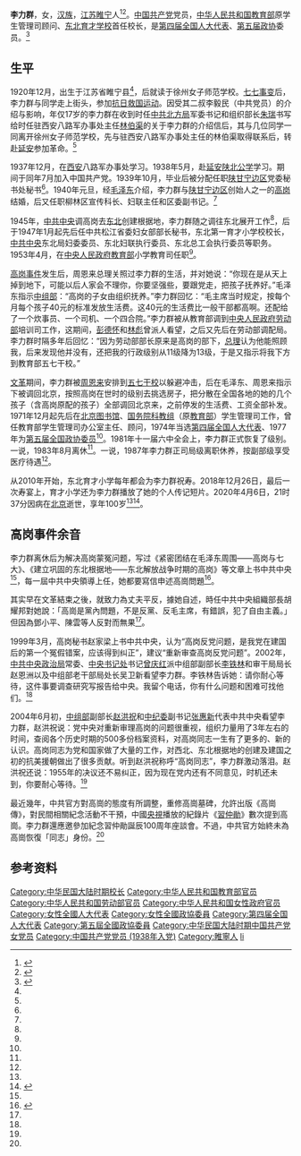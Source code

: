 {{Infobox_Person
|name=李力群
|image=LiLiQun.png
|caption=
|birth_date={{birth date|1920|12|26}}
|birth_place={{CHN-1912}}[[江蘇省_(中華民國)|江苏省]][[徐海道|徐海道]][[睢宁县|睢宁县]]
|death_date={{death date and age|2020|4|6|1920|12|26}}
|death_place={{CHN}}[[北京市|北京市]]
|resting_place={{CHN}}[[北京市|北京市]][[海淀區|海淀區]][[北京市万安公墓|北京市万安公墓]]
|nationality={{PRC}}
|party={{CPC}}
|relatives=
|educate=[[徐州女子师范学校|徐州女子师范学校]]<br>[[陕北公学|陕北公学]]
|past=
|spouse=[[高岗|高岗]]
|award=
}}
{{not|李立群}}
'''李力群'''{{BD|1920年|12月26日|2020年|4月6日|catIdx=Li}}，女，[[汉族|汉族]]，[[江苏省|江苏]][[睢宁县|睢宁]]人<ref name=":0">{{Cite web|title=深情缅怀李力群奶奶|url=https://www.1921.org.cn/post.html?id=5e8e90ff3001147d821122ee|accessdate=2020-08-17|author=王麟.黄土情联谊会|date=2020-04-08|format=|publisher=中华魂|language=|archive-date=2021-03-02|archive-url=https://web.archive.org/web/20210302014004/https://www.1921.org.cn/post.html?id=5e8e90ff3001147d821122ee|dead-url=no}}</ref><ref>{{Cite web|title=教育部机关抗战老战士·李力群|url=http://www.moe.gov.cn/jyb_xwfb/xw_zt/moe_357/jyzt_2015nztzl/2015_zt05/15zt05_lzsgrb/201507/t20150729_196428.html|accessdate=2020-08-17|author=老干部局|date=2015-07-29|format=|publisher=中华人民共和国教育部|language=}}</ref>。[[中国共产党|中国共产党]]党员，[[中华人民共和国教育部|中华人民共和国教育部]]原学生管理司顾问、[[东北育才学校|东北育才学校]]首任校长，是[[第四届全国人民代表大会代表名单|第四届全国人大代表]]、[[中国人民政治协商会议第五届全国委员会委员名单|第五届政协]]委员。<ref name=":1">{{Cite web|title=李力群同志逝世|url=http://www.xinhuanet.com/politics/2020-08/12/c_1126357894.htm|accessdate=2020-08-17|author=|date=2020-08-12|format=|publisher=新华网|language=|archive-date=2020-08-13|archive-url=https://web.archive.org/web/20200813223518/http://www.xinhuanet.com/politics/2020-08/12/c_1126357894.htm|dead-url=no}}</ref>

== 生平 ==
1920年12月，出生于江苏省睢宁县<ref name=":1"/>，后就读于徐州女子师范学校。[[七七事变|七七事变]]后，李力群与同学走上街头，参加[[抗日救亡运动|抗日救国运动]]。因受其二叔李毅民（中共党员）的介绍与影响，年仅17岁的李力群在收到时任[[中共中央北方局|中共北方局]]军委书记和组织部长[[朱瑞_(1905年)|朱瑞]]书写给时任驻西安八路军办事处主任[[林伯渠|林伯渠]]的关于李力群的介绍信后，其与几位同学一同离开徐州女子师范学校，先与驻西安八路军办事处主任的林伯渠取得联系后，转赴[[延安市|延安]]参加革命。<ref name=":0" />

1937年12月，在[[西安市|西安]]八路军办事处学习。1938年5月，赴[[延安市|延安]][[陕北公学|陕北公学]]学习。期间于同年7月加入中国共产党。1939年10月，毕业后被分配任职[[陕甘宁边区|陕甘宁边区]]党委秘书处秘书<ref name=":1"/>。1940年元旦，经[[毛泽东|毛泽东]]介绍，李力群与[[陕甘宁边区|陕甘宁边区]]创始人之一的[[高岗|高岗]]结婚，后又任职柳林区宣传科长、妇联主任和区委副书记。<ref name=":0" />

1945年，[[中国共产党中央委员会|中共中央]]调高岗去[[中国东北地区|东北]]创建根据地，李力群随之调往东北展开工作<ref name=":0" />，后于1947年1月起先后任中共松江省委妇女部部长秘书，东北第一育才小学校校长，[[中国共产党中央委员会|中共中央]]东北局妇委委员、东北妇联执行委员、东北总工会执行委员等职务。1953年4月，在[[中央人民政府教育部|中央人民政府教育部]]小学教育司任职<ref name=":1"/>。

[[高岗饶漱石事件|高岗事件]]发生后，周恩来总理关照过李力群的生活，并对她说：“你现在是从天上掉到地下，可能以后人家会不理你，你要坚强些，要跟党走，把孩子抚养好。”毛泽东指示[[中组部|中组部]]：“高岗的子女由组织抚养。”李力群回忆：“毛主席当时规定，按每个月每个孩子40元的标准发放生活费。这40元的生活费比一般干部都高啊。还配给了一个炊事员、一个司机、一个四合院。”李力群被从教育部调到[[中央人民政府劳动部|中央人民政府劳动部]]培训司工作，这期间，[[彭德怀|彭德怀]]和[[林彪|林彪]]曾派人看望，之后又先后在劳动部调配局。李力群时隔多年后回忆：“因为劳动部部长原来是高岗的部下，[[周恩来|总理]]认为他能照顾我，后来发现他并没有，还把我的行政级别从11级降为13级，于是又指示将我下方到教育部五七干校。”

[[文化大革命|文革]]期间，李力群被[[周恩来|周恩来]]安排到[[五七干校|五七干校]]以躲避冲击，后在毛泽东、周恩来指示下被调回北京，按照高岗在世时的级别去挑选房子，把分散在全国各地的她的几个孩子（含高岗原配的孩子）全部调回北京来，之前停发的生活费、工资全部补发。1971年12月起先后在[[中国国家图书馆|北京图书馆]]、[[国务院科教组|国务院科教组]]（原[[教育部|教育部]]）学生管理司工作，曾任教育部学生管理司办公室主任、顾问，1974年当选[[第四届全国人大代表|第四届全国人大代表]]、1977年为[[第五届全国政协委员|第五届全国政协委员]]<ref name=":0" />。1981年十一届六中全会上，李力群正式恢复了级别。一说，1983年8月离休<ref name=":1"/>。一说，1987年李力群正司局级离职休养，按副部级享受医疗待遇<ref name=":0" />。

从2010年开始，东北育才小学每年都会为李力群祝寿。2018年12月26日，最后一次寿宴上，育才小学还为李力群播放了她的个人传记短片。2020年4月6日，21时37分因病在[[北京市|北京]]逝世，享年100岁<ref name=":1"/><ref>{{Cite web|title=李力群同志逝世|url=https://www.sohu.com/a/412712750_267106?_f=index_pagerecom_9|accessdate=2020-08-17|author=新华社|date=2020-08-12|format=|publisher=搜狐|language=|archive-date=2021-03-02|archive-url=https://web.archive.org/web/20210302013958/https://www.sohu.com/a/412712750_267106?_f=index_pagerecom_9|dead-url=no}}</ref>。

== 高岗事件余音 ==
李力群离休后为解决高岗蒙冤问题，写过《紧密团结在毛泽东周围——高岗与七大》、《建立巩固的东北根据地——东北解放战争时期的高岗》等文章上书中共中央<ref name=":0" />，每一屆中共中央領導上任，她都要寫信申述高崗問題<ref name=":2">{{Cite web|title=中共元老高崗遺孀李力群逝世　齊心習遠平送花圈|url=https://www.hk01.com/%E5%8D%B3%E6%99%82%E4%B8%AD%E5%9C%8B/459718/%E4%B8%AD%E5%85%B1%E5%85%83%E8%80%81%E9%AB%98%E5%B4%97%E9%81%BA%E5%AD%80%E6%9D%8E%E5%8A%9B%E7%BE%A4%E9%80%9D%E4%B8%96-%E9%BD%8A%E5%BF%83%E7%BF%92%E9%81%A0%E5%B9%B3%E9%80%81%E8%8A%B1%E5%9C%88|accessdate=2020-08-17|author=南希|date=2020-04-11|format=|publisher=香港01|language=zh-hant|archive-date=2020-10-23|archive-url=https://web.archive.org/web/20201023222718/https://www.hk01.com/%E5%8D%B3%E6%99%82%E4%B8%AD%E5%9C%8B/459718/%E4%B8%AD%E5%85%B1%E5%85%83%E8%80%81%E9%AB%98%E5%B4%97%E9%81%BA%E5%AD%80%E6%9D%8E%E5%8A%9B%E7%BE%A4%E9%80%9D%E4%B8%96-%E9%BD%8A%E5%BF%83%E7%BF%92%E9%81%A0%E5%B9%B3%E9%80%81%E8%8A%B1%E5%9C%88|dead-url=no}}</ref>。

其实早在文革結束之後，就致力為丈夫平反，據她自述，時任中共中央組織部長胡耀邦對她說：「高崗是黨內問題，不是反黨、反毛主席，有錯誤，犯了自由主義。」但因為鄧小平、陳雲等人反對而無果<ref name=":2" />。

1999年3月，高岗秘书赵家梁上书中共中央，认为“高岗反党问题，是我党在建国后的第一个冤假错案，应该得到纠正”，建议“重新审查高岗反党问题”。2002年，[[中国共产党中央政治局|中共中央政治局]]常委、[[中国共产党中央书记处|中央书记处]]书记[[曾庆红|曾庆红]]派中组部副部长[[李铁林|李铁林]]和审干局局长赵恩洲以及中组部老干部局处长吴卫新看望李力群。李铁林告诉她：请你耐心等待，这件事要调查研究写报告给中央。我留个电话，你有什么问题和困难可找他们。<ref name=":0" />

2004年6月初，[[中国共产党中央委员会组织部|中组部]]副部长[[赵洪祝|赵洪祝]]和[[中国共产党中央纪律检查委员会|中纪委]]副书记[[张惠新|张惠新]]代表中共中央看望李力群，赵洪祝说：党中央对重新审理高岗的问题很重视，组织力量用了3年左右的时间，查阅各个历史时期的500多份档案资料，对高岗同志一生有了更多的、新的认识。高岗同志为党和国家做了大量的工作，对西北、东北根据地的创建及建国之初的抗美援朝做出了很多贡献。听到赵洪祝称呼“高岗同志”，李力群激动落泪。赵洪祝还说：1955年的决议还不易纠正，因为现在党内还有不同意见，时机还未到，你要耐心等待。<ref name=":0" />

最近幾年，中共官方對高崗的態度有所調整，重修高崗墓碑，允許出版《高崗傳》，對民間相關紀念活動不干預，中國[[中国中央电视台|央視]]播放的紀錄片《[[习仲勋_(纪录片)|習仲勛]]》數次提到高崗。李力群還應邀參加紀念習仲勛誕辰100周年座談會。不過，中共官方始終未為高崗恢復「同志」身份。<ref name=":2" />

== 参考资料 ==
{{Reflist|25em}}

{{DEFAULTSORT:li liqun}}
[[Category:中华民国大陆时期校长|Category:中华民国大陆时期校长]]
[[Category:中华人民共和国教育部官员|Category:中华人民共和国教育部官员]]
[[Category:中华人民共和国劳动部官员|Category:中华人民共和国劳动部官员]]
[[Category:中华人民共和国女性政府官员|Category:中华人民共和国女性政府官员]]
[[Category:女性全國人大代表|Category:女性全國人大代表]]
[[Category:女性全國政協委員|Category:女性全國政協委員]]
[[Category:第四届全国人大代表|Category:第四届全国人大代表]]
[[Category:第五屆全國政協委員|Category:第五屆全國政協委員]]
[[Category:中华民国大陆时期中国共产党女党员|Category:中华民国大陆时期中国共产党女党员]]
[[Category:中国共产党党员_(1938年入党)|Category:中国共产党党员 (1938年入党)]]
[[Category:睢寧人|Category:睢寧人]]
[[Category:李姓|li]]